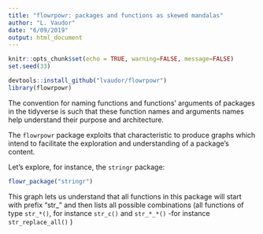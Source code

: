 ```yaml
---
title: "flowrpowr: packages and functions as skewed mandalas"
author: "L. Vaudor"
date: "6/09/2019"
output: html_document
---
```


```r
knitr::opts_chunk$set(echo = TRUE, warning=FALSE, message=FALSE)
set.seed(33)
```

```r
devtools::install_github("lvaudor/flowrpowr")
library(flowrpowr)
```

The convention for naming functions and functions' arguments of packages in the tidyverse is such that these function names and arguments names help understand their purpose and architecture.

The `flowrpowr` package exploits that characteristic to produce graphs which intend to facilitate the exploration and understanding of a package's content.

Let's explore, for instance, the `stringr` package:

```r
flowr_package("stringr")
```

This graph lets us understand that all functions in this package will start with prefix "str_" and then lists all possible combinations (all functions of type `str_*()`, for instance `str_c()` and `str_*_*()` -for instance `str_replace_all()` )


